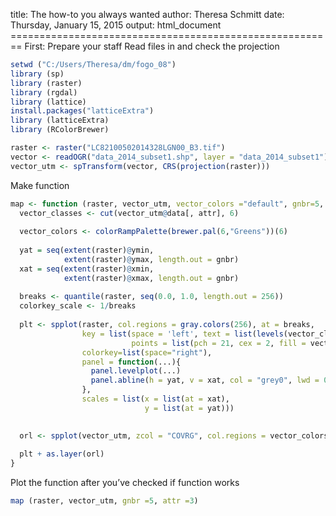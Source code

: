 title: The how-to you always wanted
author: Theresa Schmitt
date: Thursday, January 15, 2015
output: html_document
========================================================
First: Prepare your staff
Read files in and check the projection

```r
setwd ("C:/Users/Theresa/dm/fogo_08")
library (sp)
library (raster)
library (rgdal)
library (lattice)
install.packages("latticeExtra")
library (latticeExtra)
library (RColorBrewer)

raster <- raster("LC82100502014328LGN00_B3.tif")
vector <- readOGR("data_2014_subset1.shp", layer = "data_2014_subset1")
vector_utm <- spTransform(vector, CRS(projection(raster)))
```

Make function

```r
map <- function (raster, vector_utm, vector_colors ="default", gnbr=5, attr=3) {
  vector_classes <- cut(vector_utm@data[, attr], 6)
  
  vector_colors <- colorRampPalette(brewer.pal(6,"Greens"))(6)
  
  yat = seq(extent(raster)@ymin, 
            extent(raster)@ymax, length.out = gnbr)
  xat = seq(extent(raster)@xmin, 
            extent(raster)@xmax, length.out = gnbr)
  
  breaks <- quantile(raster, seq(0.0, 1.0, length.out = 256))
  colorkey_scale <- 1/breaks  
  
  plt <- spplot(raster, col.regions = gray.colors(256), at = breaks,
                key = list(space = 'left', text = list(levels(vector_classes)), 
                           points = list(pch = 21, cex = 2, fill = vector_colors)),
                colorkey=list(space="right"),
                panel = function(...){
                  panel.levelplot(...)
                  panel.abline(h = yat, v = xat, col = "grey0", lwd = 0.8, lty = 3) 
                },
                scales = list(x = list(at = xat),
                              y = list(at = yat)))

  
  orl <- spplot(vector_utm, zcol = "COVRG", col.regions = vector_colors)
  
  plt + as.layer(orl)
}
```

Plot the function after you've checked if function works

```r
map (raster, vector_utm, gnbr =5, attr =3)

```